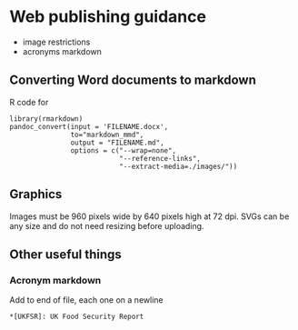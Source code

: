 # Web publishing guidance

- image restrictions
- acronyms markdown

## Converting Word documents to markdown

R code for 

```
library(rmarkdown)
pandoc_convert(input = 'FILENAME.docx',
               to="markdown_mmd",
               output = "FILENAME.md", 
               options = c("--wrap=none",
                           "--reference-links",
                           "--extract-media=./images/"))

```

## Graphics

Images must be 960 pixels wide by 640 pixels high at 72 dpi.
SVGs can be any size and do not need resizing before uploading.

## Other useful things

### Acronym markdown

Add to end of file, each one on a newline

```
*[UKFSR]: UK Food Security Report
```